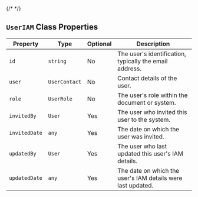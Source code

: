 
{/* <script>var SUPERFLOW_TOOLBAR_API_KEY="aU1MxKP0rca2UXwKi8bl"; var SUPERFLOW_TOOLBAR_PROJECT_ID="8447060215973283";</script> */}


## `UserIAM` Class Properties

| Property       | Type            | Optional | Description                                                  |
|----------------|-----------------|----------|--------------------------------------------------------------|
| `id`           | `string`        | No       | The user's identification, typically the email address.      |
| `user`         | `UserContact`   | No       | Contact details of the user.                                 |
| `role`         | `UserRole`      | No       | The user's role within the document or system.               |
| `invitedBy`    | `User`          | Yes      | The user who invited this user to the system.                |
| `invitedDate`  | `any`           | Yes      | The date on which the user was invited.                      |
| `updatedBy`    | `User`          | Yes      | The user who last updated this user's IAM details.           |
| `updatedDate`  | `any`           | Yes      | The date on which the user's IAM details were last updated.  |
